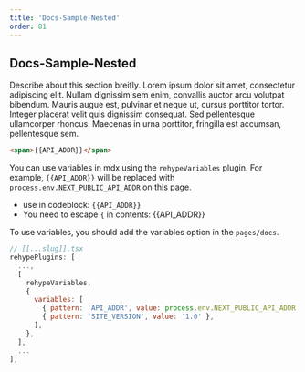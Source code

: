 ```yaml
---
title: 'Docs-Sample-Nested'
order: 81
---
```


## Docs-Sample-Nested

Describe about this section breifly. Lorem ipsum dolor sit amet, consectetur adipiscing elit. Nullam dignissim sem enim, convallis auctor arcu volutpat bibendum. Mauris augue est, pulvinar et neque ut, cursus porttitor tortor. Integer placerat velit quis dignissim consequat. Sed pellentesque ullamcorper rhoncus. Maecenas in urna porttitor, fringilla est accumsan, pellentesque sem.

```html
<span>{{API_ADDR}}</span>
```

You can use variables in mdx using the `rehypeVariables` plugin. 
For example, `{{API_ADDR}}` will be replaced with `process.env.NEXT_PUBLIC_API_ADDR` on this page.

- use in codeblock: `{{API_ADDR}}`
- You need to escape `{` in contents: \{\{API_ADDR\}\}

To use variables, you should add the variables option in the `pages/docs`.

```js
// [[...slug]].tsx 
rehypePlugins: [
  ...,
  [
    rehypeVariables,
    {
      variables: [
        { pattern: 'API_ADDR', value: process.env.NEXT_PUBLIC_API_ADDR },
        { pattern: 'SITE_VERSION', value: '1.0' },
      ],
    },
  ],
  ...
],
```
